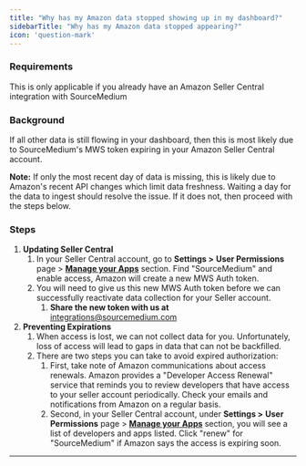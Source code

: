 ```yaml
---
title: "Why has my Amazon data stopped showing up in my dashboard?"
sidebarTitle: "Why has my Amazon data stopped appearing?"
icon: 'question-mark'
---
```

### Requirements

This is only applicable if you already have an Amazon Seller Central integration with SourceMedium

### Background

If all other data is still flowing in your dashboard, then this is most likely due to SourceMedium's MWS token expiring in your Amazon Seller Central account.

**Note:** If only the most recent day of data is missing, this is likely due to Amazon's recent API changes which limit data freshness. Waiting a day for the data to ingest should resolve the issue. If it does not, then proceed with the steps below.

### **Steps**

1. **Updating Seller Central**
    1. In your Seller Central account, go to **Settings >**  **User Permissions** page > [**Manage your Apps**](https://sellercentral.amazon.com/apps/manage) section. Find "SourceMedium" and enable access, Amazon will create a new MWS Auth token. 
    2. You will need to give us this new MWS Auth token before we can successfully reactivate data collection for your Seller account.
        1. **Share the new token with us at** [integrations@sourcemedium.com](mailto:integrations@sourcemedium.com)
2. **Preventing Expirations**
    1. When access is lost, we can not collect data for you. Unfortunately, loss of access will lead to gaps in data that can not be backfilled. 
    2. There are two steps you can take to avoid expired authorization:
        1. First, take note of Amazon communications about access renewals. Amazon provides a "Developer Access Renewal" service that reminds you to review developers that have access to your seller account periodically. Check your emails and notifications from Amazon on a regular basis. 
        2. Second, in your Seller Central account, under **Settings >**  **User Permissions** page > [**Manage your Apps**](https://sellercentral.amazon.com/apps/manage) section, you will see a list of developers and apps listed. Click "renew" for "SourceMedium" if Amazon says the access is expiring soon.

---